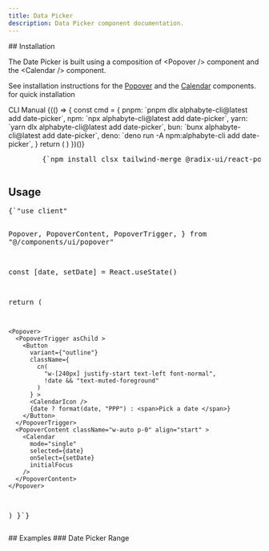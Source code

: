 ```yaml
---
title: Data Picker
description: Data Picker component documentation.
---
```


<ComponentPreview name="date-picker-demo" />
## Installation


The Date Picker is built using a composition of  <MdxBadge>\<Popover \/></MdxBadge> component  and the  <MdxBadge>\<Calendar \/></MdxBadge> component.

See installation instructions for the [Popover](https://alphabyte-labs.vercel.app/docs/components/popover) and the [Calendar](https://alphabyte-labs.vercel.app/docs/components/calendar/) components.
for quick installation
<CliCodeTabs>

<TabsList>
  <TabsTrigger value="cli">CLI</TabsTrigger>
  <TabsTrigger value="manual">Manual</TabsTrigger>
</TabsList>
<TabsContent value="cli">
<CliCodeTabs>
  {(() => {
    const cmd = {
      pnpm: `pnpm dlx alphabyte-cli@latest add date-picker`,
      npm: `npx alphabyte-cli@latest add date-picker`,
      yarn: `yarn dlx alphabyte-cli@latest add date-picker`,
      bun: `bunx alphabyte-cli@latest add date-picker`,
      deno: `deno run -A npm:alphabyte-cli add date-picker`,
    }
    return (
      <CodeCommands
        __pnpm__={cmd.pnpm}
        __npm__={cmd.npm}
        __yarn__={cmd.yarn}
        __bun__={cmd.bun}
        __deno__={cmd.deno}
      />
    )
  })()}
</CliCodeTabs>
</TabsContent>
<TabsContent value="manual">
<div className="not-prose px-4 md:px-0">
  <Step>
    <StepItem title="Install Dependencies">
      <Pre className="language-bash">
        {`npm install clsx tailwind-merge @radix-ui/react-popover react-day-picker@8.10.1 date-fns `}
      </Pre>
    </StepItem>
    <StepItem title="Create utils.ts">
      <ComponentUtilsText />
      <ComponentUtils />
    </StepItem>
  </Step>
</div>
</TabsContent>
</CliCodeTabs>

## Usage

<div className="not-prose">
<Pre>{`"use client"


  Popover,
  PopoverContent,
  PopoverTrigger,
} from "@/components/ui/popover"

  const [date, setDate] = React.useState<Date>()

  return (

    <Popover>
      <PopoverTrigger asChild >
        <Button
          variant={"outline"}
          className={
            cn(
              "w-[240px] justify-start text-left font-normal",
              !date && "text-muted-foreground"
            )
          } >
          <CalendarIcon />
          {date ? format(date, "PPP") : <span>Pick a date </span>}
        </Button>
      </PopoverTrigger>
      <PopoverContent className="w-auto p-0" align="start" >
        <Calendar
          mode="single"
          selected={date}
          onSelect={setDate}
          initialFocus
        />
      </PopoverContent>
    </Popover>
  )
}`}</Pre>

</div>
## Examples
### Date Picker Range
<ComponentPreview name="date-picker-demo" variant="range" />
